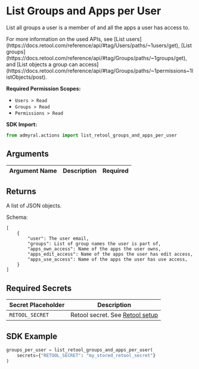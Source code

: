 
# List Groups and Apps per User

List all groups a user is a member of and all the apps a user has access to.

<Callout type="info">
	For more information on the used APIs, see [List
	users](https://docs.retool.com/reference/api/#tag/Users/paths/~1users/get),
	[List
	groups](https://docs.retool.com/reference/api/#tag/Groups/paths/~1groups/get),
	and [List objects a group can
	access](https://docs.retool.com/reference/api/#tag/Groups/paths/~1permissions~1listObjects/post).
</Callout>

**Required Permission Scopes:**

-   `Users > Read`
-   `Groups > Read`
-   `Permissions > Read`

**SDK Import:**

```python
from admyral.actions import list_retool_groups_and_apps_per_user
```

## Arguments

| Argument Name | Description | Required |
| ------------- | :---------: | -------- |

## Returns

A list of JSON objects.

Schema:

```
[
	{
        "user": The user email,
		"groups": List of group names the user is part of,
        "apps_own_access": Name of the apps the user owns,
        "apps_edit_access": Name of the apps the user has edit access,
        "apps_use_access": Name of the apps the user has use access,
	}
]
```

## Required Secrets

| Secret Placeholder | Description                                                    |
| ------------------ | -------------------------------------------------------------- |
| `RETOOL_SECRET`    | Retool secret. See [Retool setup](/integrations/retool/retool) |

## SDK Example

```python
groups_per_user = list_retool_groups_and_apps_per_user(
	secrets={"RETOOL_SECRET": "my_stored_retool_secret"}
)
```
